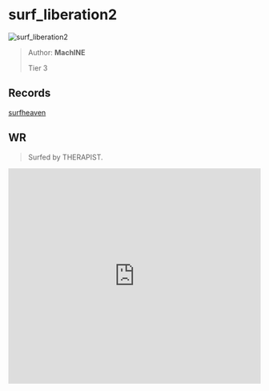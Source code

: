 
# surf_liberation2

![surf_liberation2](https://raw.githubusercontent.com/Sayt123/SurfMapPics/Maps-and-bonuses/csgo/surf_liberation2.jpg)

> Author: **MachINE**
>
> Tier 3

## Records

[surfheaven](https://surfheaven.eu/map/surf_liberation2)

## WR

> Surfed by THERAPIST.

<iframe
width="100%"
height="430"
src="https://www.youtube.com/embed/4UOhTI2z8q0"
frameborder="0"
allow="accelerometer; autoplay; clipboard-write; encrypted-media; gyroscope; picture-in-picture"
allowFullScreen
/>

```md

[Surf Timer] - MILLER - THE PEOPLES CHAMPION? finished in 01:08:72 (WR -00:00:21). Improving by 00:00:86
[Surf Timer] - MILLER - THE PEOPLES CHAMPION? beat the map record! Rank: 1/1942


```
                